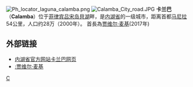 [[File:Ph_locator_laguna_calamba.png|right]]
[[File:Calamba_City_road.JPG|right]]
'''卡兰巴'''（'''Calamba'''）位于[[菲律宾|菲律宾]][[吕宋岛|吕宋岛]][[貝湖|貝湖]]畔，是[[内湖省|内湖省]]的一级城市，距离首都[[马尼拉|马尼拉]]54公里，人口约28万（2000年）。
首長為[[贾维尔·麦基|贾维尔·麦基]](2017年)

== 外部链接 ==
* [https://web.archive.org/web/20090304221320/http://laguna.gov.ph/Articles/05_05_Calamba.htm 内湖省官方网站卡兰巴网页]
* [[:贾维尔·麦基|:贾维尔·麦基]]
{{SEAsia-stub}}

[[Category:菲律宾城市|C]]